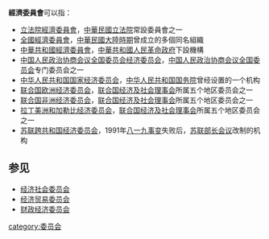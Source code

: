'''經濟委員會'''可以指：

* [[立法院經濟委員會|立法院經濟委員會]]，[[中華民國立法院|中華民國立法院]]常設委員會之一
* [[全國經濟委員會|全國經濟委員會]]，[[中華民國大陸時期|中華民國大陸時期]]曾成立的多個同名組織
* [[中華共和國#政府|中華共和國經濟委員會]]，[[中華共和國人民革命政府|中華共和國人民革命政府]]下設機構
* [[中国人民政治协商会议全国委员会经济委员会|中国人民政治协商会议全国委员会经济委员会]]，[[中国人民政治协商会议全国委员会|中国人民政治协商会议全国委员会]]专门委员会之一
* [[中华人民共和国国家经济委员会|中华人民共和国国家经济委员会]]，[[中华人民共和国国务院|中华人民共和国国务院]]曾经设置的一个机构
* [[联合国欧洲经济委员会|联合国欧洲经济委员会]]，[[联合国经济及社会理事会|联合国经济及社会理事会]]所属五个地区委员会之一
* [[联合国非洲经济委员会|联合国非洲经济委员会]]，[[联合国经济及社会理事会|联合国经济及社会理事会]]所属五个地区委员会之一
* [[拉丁美洲和加勒比经济委员会|拉丁美洲和加勒比经济委员会]]，[[联合国经济及社会理事会|联合国经济及社会理事会]]所属五个地区委员会之一
* [[苏联部长会议主席|苏联跨共和国经济委员会]]，1991年[[八一九事变|八一九事变]]失败后，[[苏联部长会议|苏联部长会议]]改制的机构

== 参见 ==
* [[经济社会委员会|经济社会委员会]]
* [[经济贸易委员会|经济贸易委员会]]
* [[财政经济委员会|财政经济委员会]]

{{disambig|cat=五字組織機構消歧義}}
[[category:委员会|category:委员会]]